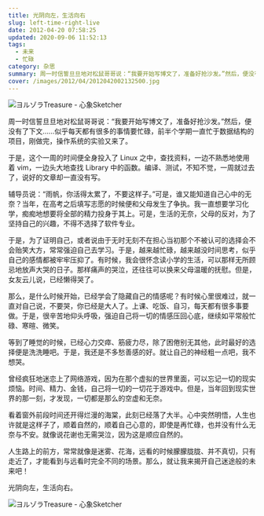 ```yaml
---
title: 光阴向左，生活向右
slug: left-time-right-live
date: 2012-04-20 07:58:25
updated: 2020-09-06 11:52:13
tags:
  - 未来
  - 忙碌
category: 杂思
summary: 周一时信誓旦旦地对松鼠哥哥说：“我要开始写博文了，准备好抢沙发。”然后，便没有了下文……似乎每天都有很多的事情要忙碌，前半个学期一直忙于数据结构的项目，刚做完，操作系统的实验又来了。
cover: /images/2012/04/2012042002132500.jpg
---
```


![ヨルゾラTreasure - 心象Sketcher](/images/2012/04/2012042002155800.jpg)

<NeteasePlayer id={874229} />

周一时信誓旦旦地对松鼠哥哥说：“我要开始写博文了，准备好抢沙发。”然后，便没有了下文……似乎每天都有很多的事情要忙碌，前半个学期一直忙于数据结构的项目，刚做完，操作系统的实验又来了。

于是，这个一周的时间便全身投入了 Linux 之中，查找资料，一边不熟悉地使用着 vim，一边头大地查找 Library 中的函数。编译、测试，不知不觉，一周就过去了，说好的文章却一直没有写。

辅导员说：“雨帆，你活得太累了，不要这样子。”可是，谁又能知道自己心中的无奈？当年，在高考之后填写志愿的时候便和父母发生了争执。我一直想要学习化学，痴痴地想要将全部的精力投身于其上。可是，生活的无奈，父母的反对，为了坚持自己的兴趣，不得不选择了软件专业。

于是，为了证明自己，或者说由于无时无刻不在担心当初那个不被认可的选择会不会贻笑大方，常常强迫自己去学习。于是，越来越忙碌，越来越没时间思考，似乎自己的感情都被牢牢压抑了。有时候，我会很怀念读小学的生活，可以那样无所顾忌地放声大哭的日子。那样痛声的哭泣，还往往可以换来父母温暖的抚慰。但是，女友云儿说，已经懒得哭了。

那么，是什么时候开始，已经学会了隐藏自己的情感呢？有时候心里很难过，就一直对自己说，不要哭，你已经是大人了。上课、吃饭、自习，每天都有很多事要做。于是，很辛苦地仰头呼吸，强迫自己将一切的情感压回心底，继续如平常般忙碌、寒暄、微笑。

等到了睡觉的时候，已经心力交瘁、筋疲力尽，除了困倦别无其他，此时最好的选择便是洗洗睡吧。于是，我还是不多愁善感的好。就让自己的神经粗一点吧，我不想哭。

曾经疯狂地迷恋上了网络游戏，因为在那个虚拟的世界里面，可以忘记一切的现实烦恼。时间、精力、金钱，自己将一切的一切花于游戏中。但是，当年回到现实世界的那一刻，才发现，一切都是那么的空虚和无奈。

看着窗外前段时间还开得烂漫的海棠，此刻已经落了大半。心中突然明悟，人生也许就是这样子了，顺着自然的，顺着自己心意的，即使是再忙碌，也并没有什么无奈与不安。就像说花谢也无需哭泣，因为这是顺应自然的。

人生路上的前方，常常就像是迷雾、花海，远看的时候朦朦胧胧、并不真切，只有走近了，才能看到与远看时完全不同的场景。那么，就让我来揭开自己迷途般的未来吧！

光阴向左，生活向右。

![ヨルゾラTreasure - 心象Sketcher](/images/2012/04/2012042002155900.jpg)
